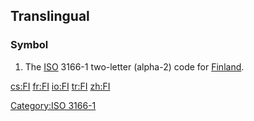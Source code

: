 ==Translingual==
===Symbol===
{{infl|mul|symbol}}
# The [[ISO]] 3166-1 two-letter (alpha-2) code for [[Finland]].

[[Category:ISO 3166-1]]

[[cs:FI]]
[[fr:FI]]
[[io:FI]]
[[tr:FI]]
[[zh:FI]]